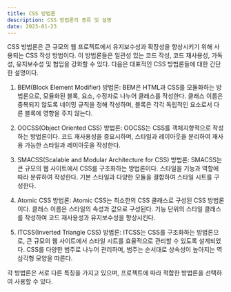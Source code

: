 ```yaml
---
title: CSS 방법론
description: CSS 방법론의 종류 및 설명
date: 2023-01-23
---
```


CSS 방법론은 큰 규모의 웹 프로젝트에서 유지보수성과 확장성을 향상시키기 위해 사용되는 CSS 작성 방법이다.
이 방법론들은 일관성 있는 코드 작성, 코드 재사용성, 가독성, 유지보수성 및 협업을 강화할 수 있다. 다음은 대표적인 CSS 방법론들에 대한 간단한 설명이다.

1. BEM(Block Element Modifier) 방법론:
   BEM은 HTML과 CSS를 모듈화하는 방법론으로, 모듈화된 블록, 요소, 수정자로 나누어 클래스를 작성한다. 클래스 이름은 중복되지 않도록 네이밍 규칙을 정해 작성하며, 블록은 각각 독립적인 요소로서 다른 블록에 영향을 주지 않는다.

2. OOCSS(Object Oriented CSS) 방법론:
   OOCSS는 CSS를 객체지향적으로 작성하는 방법론이다. 코드 재사용성을 중요시하며, 스타일과 레이아웃을 분리하여 재사용 가능한 스타일과 레이아웃을 작성한다.

3. SMACSS(Scalable and Modular Architecture for CSS) 방법론:
   SMACSS는 큰 규모의 웹 사이트에서 CSS를 구조화하는 방법론이다. 스타일을 기능과 역할에 따라 분류하여 작성한다. 기본 스타일과 다양한 모듈을 결합하여 스타일 시트를 구성한다.

4. Atomic CSS 방법론:
   Atomic CSS는 최소한의 CSS 클래스로 구성된 CSS 방법론이다. 클래스 이름은 스타일의 속성과 값으로 구성된다. 기능 단위의 스타일 클래스를 작성하여 코드 재사용성과 유지보수성을 향상시킨다.

5. ITCSS(Inverted Triangle CSS) 방법론:
   ITCSS는 CSS를 구조화하는 방법론으로, 큰 규모의 웹 사이트에서 스타일 시트를 효율적으로 관리할 수 있도록 설계되었다. CSS를 다양한 범주로 나누어 관리하며, 범주는 순서대로 상속성이 높아지는 역삼각형 모양을 따른다.

각 방법론은 서로 다른 특징을 가지고 있으며, 프로젝트에 따라 적합한 방법론을 선택하여 사용할 수 있다.
